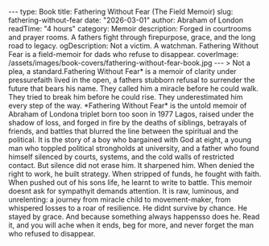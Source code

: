 --- type: Book title: Fathering Without Fear (The Field Memoir) slug: fathering-without-fear date: "2026-03-01" author: Abraham of London readTime: "4 hours" category: Memoir description: Forged in courtrooms and prayer rooms. A fathers fight through firepurpose, grace, and the long road to legacy. ogDescription: Not a victim. A watchman. Fathering Without Fear is a field-memoir for dads who refuse to disappear. coverImage: /assets/images/book-covers/fathering-without-fear-book.jpg --- > Not a plea, a standard.Fathering Without Fear* is a memoir of clarity under pressurefaith lived in the open, a fathers stubborn refusal to surrender the future that bears his name. They called him a miracle before he could walk. They tried to break him before he could rise. They underestimated him every step of the way. *Fathering Without Fear\* is the untold memoir of Abraham of Londona triplet born too soon in 1977 Lagos, raised under the shadow of loss, and forged in fire by the deaths of siblings, betrayals of friends, and battles that blurred the line between the spiritual and the political. It is the story of a boy who bargained with God at eight, a young man who toppled political strongholds at university, and a father who found himself silenced by courts, systems, and the cold walls of restricted contact. But silence did not erase him. It sharpened him. When denied the right to work, he built strategy. When stripped of funds, he fought with faith. When pushed out of his sons life, he learnt to write to battle. This memoir doesnt ask for sympathyit demands attention. It is raw, luminous, and unrelenting: a journey from miracle child to movement-maker, from whispered losses to a roar of resilience. He didnt survive by chance. He stayed by grace. And because something always happensso does he. Read it, and you will ache when it ends, beg for more, and never forget the man who refused to disappear.
